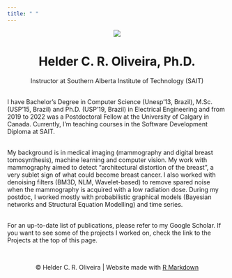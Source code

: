 ```yaml
---
title: " "
---
```


<center>
    <img src="img/helder100px.jpg">
    <h1>Helder C. R. Oliveira, Ph.D.</h1>
    Instructor at Southern Alberta Institute of Technology (SAIT)
</center>


<br>
I have Bachelor's Degree in Computer Science (Unesp'13, Brazil), M.Sc. (USP'15, Brazil) and Ph.D. (USP'19, Brazil) in Electrical Engineering and from 2019 to 2022 was a Postdoctoral Fellow at the University of Calgary in Canada. Currently, I'm teaching courses in the Software Development Diploma at SAIT.

<br>
My background is in medical imaging (mammography and digital breast tomosynthesis), machine learning and computer vision. My work with mammography aimed to detect "architectural distortion of the breast", a very sublet sign of what could become breast cancer. I also worked with denoising filters (BM3D, NLM, Wavelet-based) to remove spared noise when the mammography is acquired with a low radiation dose. During my postdoc, I worked mostly with probabilistic graphical models (Bayesian networks and Structural Equation Modelling) and time series.

<br>
For an up-to-date list of publications, please refer to my Google Scholar. If you want to see some of the projects I worked on, check the link to the Projects at the top of this page.

<br>
<p style="text-align: center;">© Helder C. R. Oliveira | Website made with <a href="https://bookdown.org/yihui/rmarkdown/">R Markdown</a></p>